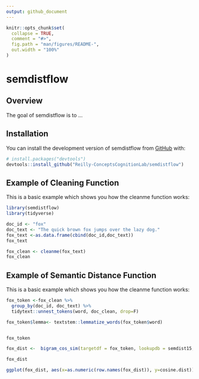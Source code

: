 ```yaml
---
output: github_document
---
```


<!-- README.md is generated from README.Rmd. Please edit that file -->

```r
knitr::opts_chunk$set(
  collapse = TRUE,
  comment = "#>",
  fig.path = "man/figures/README-",
  out.width = "100%"
)
```

# semdistflow

<!-- badges: start -->
<!-- badges: end -->

## Overview

The goal of semdistflow is to ...

## Installation

You can install the development version of semdistflow from [GitHub](https://github.com/) with:

``` r
# install.packages("devtools")
devtools::install_github("Reilly-ConceptsCognitionLab/semdistflow")
```

## Example of Cleaning Function

This is a basic example which shows you how the cleanme function works:

```r
library(semdistflow)
library(tidyverse)

doc_id <- "fox"
doc_text <- "The quick brown fox jumps over the lazy dog."
fox_text <-as.data.frame(cbind(doc_id,doc_text))
fox_text
```

```r
fox_clean <- cleanme(fox_text)
fox_clean
```

## Example of Semantic Distance Function

This is a basic example which shows you how the cleanme function works:

```r
fox_token <-fox_clean %>%
  group_by(doc_id, doc_text) %>%
  tidytext::unnest_tokens(word, doc_clean, drop=F)

fox_token$lemma<- textstem::lemmatize_words(fox_token$word)


fox_token
```



```r
fox_dist <-  bigram_cos_sim(targetdf = fox_token, lookupdb = semdist15, colname1 = lemma, colname2 = word)

fox_dist
```

```r
ggplot(fox_dist, aes(x=as.numeric(row.names(fox_dist)), y=cosine.dist)) +  geom_line(color="#02401BD9", size= 1) + theme_classic() + xlab(NULL) + ylab(NULL)
```
